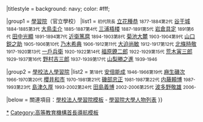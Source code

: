 {{Navbox
|name = 學校法人學習院院長
|state = autocollapse
|title = [[學校法人學習院|<span style="color: #fff;">學習院</span>]]院長{{#if:{{{1|}}}|({{{1|}}})|}}
|titlestyle = background: navy; color: #fff;

|group1 = [[學習院]]（官立學校）
|list1 = <small>初代院長</small> [[立花種恭]] <small>1877-1884</small>{{to}}<small>第2代</small> [[谷干城]] <small>1884-1885</small>{{to}}<small>第3代</small> [[大鳥圭介]] <small>1885-1887</small>{{to}}<small>第4代</small> [[三浦梧楼]] <small>1887-1891</small>{{to}}<small>第5代</small> [[岩倉具定]] <small>1891</small>{{to}}<small>第6代</small> [[田中光顯]] <small>1891-1894</small>{{to}}<small>第7代</small> [[近衛篤麿]] <small>1894-1903</small>{{to}}<small>第8代</small> [[菊池大麓]] <small>1903-1904</small>{{to}}<small>第9代</small> [[山口鋭之助]] <small>1905-1906</small>{{to}}<small>第10代</small> [[乃木希典]] <small>1906-1912</small>{{to}}<small>第11代</small> [[大迫尚敏]] <small>1912-1917</small>{{to}}<small>第12代</small> [[北條時敬]] <small>1917-1920</small>{{to}}<small>第13代</small> [[一戶兵衛]] <small>1920-1922</small>{{to}}<small>第14代</small> [[福原鐐二郎]] <small>1922-1929</small>{{to}}<small>第15代</small> [[荒木寅三郎]] <small>1929-1937</small>{{to}}<small>第16代</small> [[野村吉三郎]] <small>1937-1939</small>{{to}}<small>第17代</small> [[山梨勝之進]] <small>1939-1946</small>{{to}}

|group2 = [[學校法人學習院]]
|list2 = <small>第18代</small> [[安倍能成]] <small>1946-1966</small>{{to}}<small>第19代</small> [[麻生磯次]] <small>1966-1970</small>{{to}}<small>第20代</small> [[櫻井和市]] <small>1970-1981</small>{{to}}<small>第21代</small> [[磯部忠正]] <small>1981-1987</small>{{to}}<small>第22代</small> [[内藤頼博]] <small>1987-1993</small>{{to}}<small>第23代</small> [[島津久厚]] <small>1993-2002</small>{{to}}<small>第24代</small> [[田島義博]] <small>2002-2006</small>{{to}}<small>第25代</small> [[波多野敬雄]] <small>2006-</small>{{nowrap end}}

|below = 關連項目：[[Template:學校法人學習院|學校法人學習院模板]] - [[學習院大學人物列表]]
}}<noinclude>

[[Category:學習院|*]]
[[Category:高等教育機構首長導航模板]]
</noinclude>